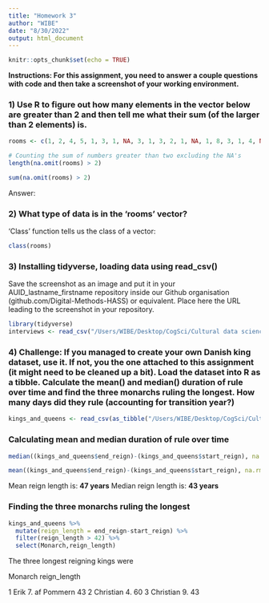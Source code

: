 ```yaml
---
title: "Homework 3"
author: "WIBE"
date: "8/30/2022"
output: html_document
---
```


```r
knitr::opts_chunk$set(echo = TRUE)
```

**Instructions: For this assignment, you need to answer a couple questions with code and then take a screenshot of your working environment.**

### 1) Use R to figure out how many elements in the vector below are greater than 2 and then tell me what their sum (of the larger than 2 elements) is.
```r
rooms <- c(1, 2, 4, 5, 1, 3, 1, NA, 3, 1, 3, 2, 1, NA, 1, 8, 3, 1, 4, NA, 1, 3, 1, 2, 1, 7, 1, 9, 3, NA)

# Counting the sum of numbers greater than two excluding the NA's
length(na.omit(rooms) > 2)

sum(na.omit(rooms) > 2)
```
Answer:

### 2) What type of data is in the 'rooms' vector?
'Class' function tells us the class of a vector:
```r
class(rooms)
```


### 3) Installing tidyverse, loading data using read_csv()
Save the screenshot as an image and put it in your AUID_lastname_firstname repository inside our Github organisation (github.com/Digital-Methods-HASS) or equivalent. Place here the URL leading to the screenshot in your repository.
```r
library(tidyverse)
interviews <- read_csv("/Users/WIBE/Desktop/CogSci/Cultural data science/Introduction course/Day 2/data/SAFI_clean.csv")
```


### 4) Challenge: If you managed to create your own Danish king dataset, use it. If not, you the one attached to this assignment (it might need to be cleaned up a bit). Load the dataset into R as a tibble. Calculate the mean() and median() duration of rule over time and find the three monarchs ruling the longest. How many days did they rule (accounting for transition year?)
```r
kings_and_queens <- read_csv(as_tibble("/Users/WIBE/Desktop/CogSci/Cultural data science/Introduction course/Day 2/data/Danish Monarchs - Sheet1.csv"))
```

### Calculating mean and median duration of rule over time
```r
median((kings_and_queens$end_reign)-(kings_and_queens$start_reign), na.rm = T)

mean((kings_and_queens$end_reign)-(kings_and_queens$start_reign), na.rm = T)
```
Mean reign length is: **47 years**
Median reign length is: **43 years**

### Finding the three monarchs ruling the longest
```r
kings_and_queens %>% 
  mutate(reign_length = end_reign-start_reign) %>% 
  filter(reign_length > 42) %>% 
  select(Monarch,reign_length)
```
The three longest reigning kings were

  Monarch            reign_length
  
1 Erik 7. af Pommern           43
2 Christian 4.                 60
3 Christian 9.                 43






